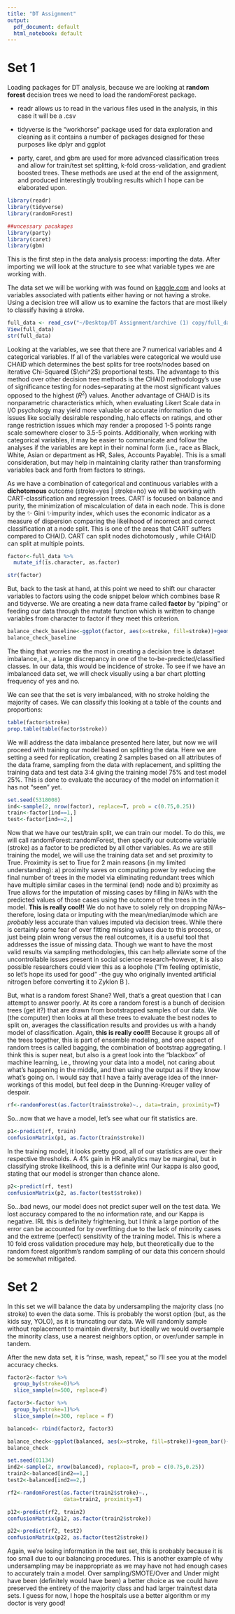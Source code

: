```yaml
---
title: "DT Assignment"
output:
  pdf_document: default
  html_notebook: default
---
```


# Set 1

Loading packages for DT analysis, because we are looking at **random forest** decision trees we need to load the randomForest package.

-   readr allows us to read in the various files used in the analysis, in this case it will be a .csv

-   tidyverse is the "workhorse" package used for data exploration and cleaning as it contains a number of packages designed for these purposes like dplyr and ggplot

-   party, caret, and gbm are used for more advanced classification trees and allow for train/test set splitting, k-fold cross-validation, and gradient boosted trees. These methods are used at the end of the assignment, and produced interestingly troubling results which I hope can be elaborated upon.

```r
library(readr)
library(tidyverse)
library(randomForest)

##uncessary pacakages 
library(party)
library(caret)
library(gbm)
```

This is the first step in the data analysis process: importing the data. After importing we will look at the structure to see what variable types we are working with.

The data set we will be working with was found on [kaggle.com](kaggle.com) and looks at variables associated with patients either having or not having a stroke. Using a decision tree will allow us to examine the factors that are most likely to classify having a stroke.

```r
full_data <- read_csv("~/Desktop/DT Assignment/archive (1) copy/full_data.csv")
View(full_data)
str(full_data)
```

Looking at the variables, we see that there are 7 numerical variables and 4 categorical variables. If all of the variables were categorical we would use CHAID which determines the best splits for tree roots/nodes based on iterative Chi-Square**d** (\$\\chi\^2\$) proportional tests. The advantage to this method over other decision tree methods is the CHAID methodology's use of significance testing for nodes--separating at the most significant values opposed to the highest ($R^2$) values. Another advantage of CHAID is its nonparametric characteristics which, when evaluating Likert Scale data in I/O psychology may yield more valuable or accurate information due to issues like socially desirable responding, halo effects on ratings, and other range restriction issues which may render a proposed 1-5 points range scale somewhere closer to 3.5-5 points. Additionally, when working with categorical variables, it may be easier to communicate and follow the analyses if the variables are kept in their nominal form (i.e., race as Black, White, Asian or department as HR, Sales, Accounts Payable). This is a small consideration, but may help in maintaining clarity rather than transforming variables back and forth from factors to strings.

As we have a combination of categorical and continuous variables with a **dichotomous** outcome (stroke=yes \| stroke=no) we will be working with CART-classification and regression trees. CART is focused on balance and purity, the minimization of miscalculation of data in each node. This is done by the ✨ Gini ✨impurity index, which uses the economic indicator as a measure of dispersion comparing the likelihood of incorrect and correct classification at a node split. This is one of the areas that CART suffers compared to CHAID. CART can split nodes dichotomously , while CHAID can split at multiple points.

```r
factor<-full_data %>% 
  mutate_if(is.character, as.factor)

str(factor)
```

But, back to the task at hand, at this point we need to shift our character variables to factors using the code snippet below which combines base R and tidyverse. We are creating a new data frame called **factor** by "piping" or feeding our data through the mutate function which is written to change variables from character to factor if they meet this criterion.

```r
balance_check_baseline<-ggplot(factor, aes(x=stroke, fill=stroke))+geom_bar()+theme_light()
balance_check_baseline
```

The thing that worries me the most in creating a decision tree is dataset imbalance, i.e., a large discrepancy in one of the to-be-predicted/classified classes. In our data, this would be incidence of stroke. To see if we have an imbalanced data set, we will check visually using a bar chart plotting frequency of yes and no.

We can see that the set is very imbalanced, with no stroke holding the majority of cases. We can classify this looking at a table of the counts and proportions:

```r
table(factor$stroke)
prop.table(table(factor$stroke))
```

We will address the data imbalance presented here later, but now we will proceed with training our model based on splitting the data. Here we are setting a seed for replication, creating 2 samples based on all attributes of the data frame, sampling from the data with replacement, and splitting the training data and test data 3:4 giving the training model 75% and test model 25%. This is done to evaluate the accuracy of the model on information it has not "seen" yet.

```r
set.seed(5318008)
ind<-sample(2, nrow(factor), replace=T, prob = c(0.75,0.25))
train<-factor[ind==1,]
test<-factor[ind==2,]
```

Now that we have our test/train split, we can train our model. To do this, we will call randomForest::randomForest, then specify our outcome variable (stroke) as a factor to be predicted by all other variables. As we are still training the model, we will use the training data set and set proximity to True. Proximity is set to True for 2 main reasons (in my limited understanding): a) proximity saves on computing power by reducing the final number of trees in the model via eliminating redundant trees which have multiple similar cases in the terminal (end) node and b) proximity as True allows for the imputation of missing cases by filling in N/A's with the predicted values of those cases using the outcome of the trees in the model. **This is really cool!!** We do not have to solely rely on dropping N/As--therefore, losing data or imputing with the mean/median/mode which are *probably* less accurate than values imputed via decision trees. While there is certainly some fear of over fitting missing values due to this process, or just being plain wrong versus the real outcomes, it is a useful tool that addresses the issue of missing data. Though we want to have the most valid results via sampling methodologies, this can help alleviate some of the uncontrollable issues present in social science research--however, it is also possible researchers could view this as a loophole ("I'm feeling optimistic, so let's hope its used for good" -the guy who originally invented artificial nitrogen before converting it to Zyklon B ).

But, what is a random forest Shane? Well, that's a great question that I can attempt to answer poorly. At its core a random forest is a bunch of decision trees (get it?) that are drawn from bootstrapped samples of our data. We (the computer) then looks at all these trees to evaluate the best nodes to split on, averages the classification results and provides us with a handy model of classification. Again, **this is really cool!!** Because it groups all of the trees together, this is part of ensemble modeling, and one aspect of random trees is called bagging, the combination of bootstrap aggregating. I think this is super neat, but also is a great look into the "blackbox" of machine learning, i.e., throwing your data into a model, not caring about what's happening in the middle, and then using the output as if they know what's going on. I would say that I have a fairly average idea of the inner-workings of this model, but feel deep in the Dunning-Kreuger valley of despair.

```r
rf<-randomForest(as.factor(train$stroke)~., data=train, proximity=T)
```

So...now that we have a model, let's see what our fit statistics are.

```r
p1<-predict(rf, train)
confusionMatrix(p1, as.factor(train$stroke))
```

In the training model, it looks pretty good, all of our statistics are over their respective thresholds. A 4% gain in HR analytics may be marginal, but in classifying stroke likelihood, this is a definite win! Our kappa is also good, stating that our model is stronger than chance alone.

```r
p2<-predict(rf, test)
confusionMatrix(p2, as.factor(test$stroke))
```

So...bad news, our model does not predict super well on the test data. We lost accuracy compared to the no information rate, and our Kappa is negative. IRL this is definitely frightening, but I think a large portion of the error can be accounted for by overfitting due to the lack of minority cases and the extreme (perfect) sensitivity of the training model. This is where a 10 fold cross validation procedure may help, but theoretically due to the random forest algorithm's random sampling of our data this concern should be somewhat mitigated.

# Set 2

In this set we will balance the data by undersampling the majority class (no stroke) to even the data some. This is probably the worst option (but, as the kids say, YOLO), as it is truncating our data. We will randomly sample without replacement to maintain diversity, but ideally we would oversample the minority class, use a nearest neighbors option, or over/under sample in tandem.

After the new data set, it is "rinse, wash, repeat," so I'll see you at the model accuracy checks.

```r
factor2<-factor %>%
  group_by(stroke=0)%>%
  slice_sample(n=500, replace=F)

factor3<-factor %>%
  group_by(stroke=1)%>%
  slice_sample(n=300, replace = F)
```

```r
balanced<- rbind(factor2, factor3)
```

```r
balance_check<-ggplot(balanced, aes(x=stroke, fill=stroke))+geom_bar()+theme_light()
balance_check
```

```r
set.seed(01134)
ind2<-sample(2, nrow(balanced), replace=T, prob = c(0.75,0.25))
train2<-balanced[ind2==1,]
test2<-balanced[ind2==2,]
```

```r
rf2<-randomForest(as.factor(train2$stroke)~., 
                  data=train2, proximity=T)
```

```r
p12<-predict(rf2, train2)
confusionMatrix(p12, as.factor(train2$stroke))
```

```r
p22<-predict(rf2, test2)
confusionMatrix(p22, as.factor(test2$stroke))
```

Again, we're losing information in the test set, this is probably because it is too small due to our balancing procedures. This is another example of why undersampling may be inappropriate as we may have not had enough cases to accurately train a model. Over sampling/SMOTE/Over and Under might have been (definitely would have been) a better choice as we could have preserved the entirety of the majority class and had larger train/test data sets. I guess for now, I hope the hospitals use a better algorithm or my doctor is very good!
